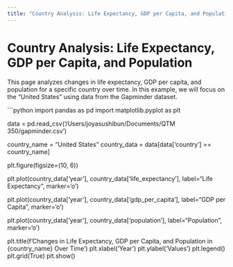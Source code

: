 ```yaml
---
title: "Country Analysis: Life Expectancy, GDP per Capita, and Population"
---
```


# Country Analysis: Life Expectancy, GDP per Capita, and Population

This page analyzes changes in life expectancy, GDP per capita, and population for a specific country over time. In this example, we will focus on the "United States" using data from the Gapminder dataset.

```python

import pandas as pd
import matplotlib.pyplot as plt


data = pd.read_csv('/Users/joyasushibun/Documents/QTM 350/gapminder.csv')


country_name = "United States"
country_data = data[data['country'] == country_name]


plt.figure(figsize=(10, 6))


plt.plot(country_data['year'], country_data['life_expectancy'], label="Life Expectancy", marker='o')


plt.plot(country_data['year'], country_data['gdp_per_capita'], label="GDP per Capita", marker='o')


plt.plot(country_data['year'], country_data['population'], label="Population", marker='o')


plt.title(f'Changes in Life Expectancy, GDP per Capita, and Population in {country_name} Over Time')
plt.xlabel('Year')
plt.ylabel('Values')
plt.legend()
plt.grid(True)
plt.show()
